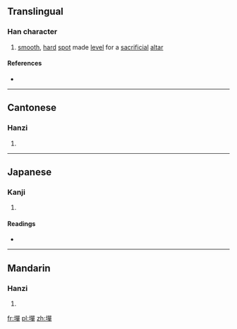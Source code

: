 ==Translingual==

===Han character===
{{Han char|rn=32|rad=土|as=12|sn=15|four=4615<sub>6</sub>|canj=土口口十 (GRRJ)|ids=⿰[[土]][[單]]}}

# [[smooth]], [[hard]] [[spot]] made [[level]] for a [[sacrificial]] [[altar]]

====References====
* {{Han ref|kx=0238.290|dkj=05458|dj=0477.140|hdz=10486.250|uh=58A0|ud=22688|bh=E54D|bd=58701}}

----

==Cantonese==

===Hanzi===
{{yue-hanzi|jyut=|y=sin6}}

# {{defn|lang=yue|sort=土12}}

----

==Japanese==

===Kanji===
{{ja-kanji|grade=|rs=土12}}

# {{defn|lang=ja|sort=土12}}

====Readings====
* {{ja-readings|on=[[せん]] (sen), [[ぜん]] (zen), [[たん]] (tan)|kun=}}

----

==Mandarin==

===Hanzi===
{{cmn-hanzi|pin=[[shàn]] ([[shan4]])|wg=shan<sup>4</sup>}}

# {{defn|lang=cmn|sort=土12}}

[[fr:墠]]
[[pl:墠]]
[[zh:墠]]